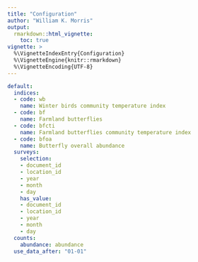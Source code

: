 ```yaml
---
title: "Configuration"
author: "William K. Morris"
output: 
  rmarkdown::html_vignette:
    toc: true
vignette: >
  %\VignetteIndexEntry{Configuration}
  %\VignetteEngine{knitr::rmarkdown}
  %\VignetteEncoding{UTF-8}
---
```


```yml
default:
  indices:
  - code: wb
    name: Winter birds community temperature index
  - code: bf
    name: Farmland butterflies
  - code: bfcti
    name: Farmland butterflies community temperature index
  - code: bfoa
    name: Butterfly overall abundance
  surveys:
    selection:
    - document_id
    - location_id
    - year
    - month
    - day
    has_value:
    - document_id
    - location_id
    - year
    - month
    - day
  counts:
    abundance: abundance
  use_data_after: "01-01"
```
